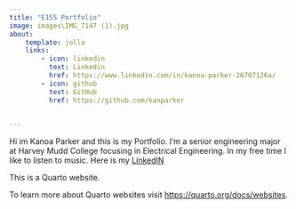 ```yaml
---
title: "E155 Portfolio"
image: images\IMG_7147 (1).jpg
about:
    template: jolla
    links:
        - icon: linkedin
          text: Linkedin
          href: https://www.linkedin.com/in/kanoa-parker-26707126a/
        - icon: github
          text: GitHub
          href: https://github.com/kanparker

        
---
```




Hi im Kanoa Parker and this is my Portfolio. I'm a senior engineering major at Harvey Mudd College focusing in Electrical Engineering. In my free time I like to listen to music. Here is my [LinkedIN](https://www.linkedin.com/in/kanoa-parker-26707126a/)



This is a Quarto website.

To learn more about Quarto websites visit <https://quarto.org/docs/websites>.
